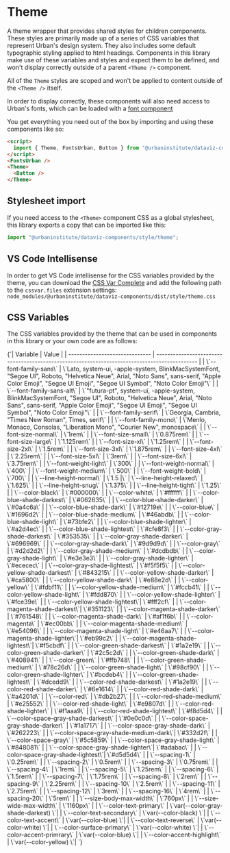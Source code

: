 
<Meta title="Theming/Theme" component={Stories.Theme} />

# Theme

A theme wrapper that provides shared styles for children components. These styles are primarily made up of a series of CSS variables that represent Urban's design system. They also includes some default typographic styling applied to html headings. Components in this library make use of these variables and styles and expect them to be defined, and won't display correctly outside of a parent `<Theme />` component.

All of the `Theme` styles are scoped and won't be applied to content outside of the `<Theme />` itself.

In order to display correctly, these components will also need access to Urban's fonts, which can be loaded with a [font component](/docs/theming-fonts--docs)

You get everything you need out of the box by importing and using these components like so:

```html
<script>
  import { Theme, FontsUrban, Button } from "@urbaninstitute/dataviz-components";
</script>
<FontsUrban />
<Theme>
  <Button />
</Theme>
```

## Stylesheet import

If you need access to the `<Theme>` component CSS as a global stylesheet, this library exports a copy that can be imported like this:

```javascript
import "@urbaninstitute/dataviz-components/style/theme";
```

## VS Code Intellisense

In order to get VS Code intellisense for the CSS variables provided by the theme, you can download the [CSS Var Complete](https://marketplace.visualstudio.com/items?itemName=phoenisx.cssvar) and add the following path to the `cssvar.files` extension settings: `node_modules/@urbaninstitute/dataviz-components/dist/style/theme.css`

## CSS Variables

The CSS variables provided by the theme that can be used in components in this library or your own code are as follows:

<Markdown>
{`| Variable                       | Value                                                                                         |
| ------------------------------ | --------------------------------------------------------------------------------------------- |
| \`--font-family-sans\`           | \`Lato, system-ui, -apple-system, BlinkMacSystemFont, "Segoe UI", Roboto, "Helvetica Neue", Arial, "Noto Sans", sans-serif, "Apple Color Emoji", "Segoe UI Emoji", "Segoe UI Symbol", "Noto Color Emoji"\` |
| \`--font-family-sans-alt\`       | \`"futura-pt", system-ui, -apple-system, BlinkMacSystemFont, "Segoe UI", Roboto, "Helvetica Neue", Arial, "Noto Sans", sans-serif, "Apple Color Emoji", "Segoe UI Emoji", "Segoe UI Symbol", "Noto Color Emoji"\` |
| \`--font-family-serif\`          | \`Georgia, Cambria, "Times New Roman", Times, serif\`                                             |
| \`--font-family-mono\`           | \`Menlo, Monaco, Consolas, "Liberation Mono", "Courier New", monospace\`                          |
| \`--font-size-normal\`           | \`1rem\`                                                                                          |
| \`--font-size-small\`            | \`0.875rem\`                                                                                      |
| \`--font-size-large\`            | \`1.125rem\`                                                                                      |
| \`--font-size-xl\`               | \`1.25rem\`                                                                                       |
| \`--font-size-2xl\`              | \`1.5rem\`                                                                                        |
| \`--font-size-3xl\`              | \`1.875rem\`                                                                                      |
| \`--font-size-4xl\`              | \`2.25rem\`                                                                                       |
| \`--font-size-5xl\`              | \`3rem\`                                                                                          |
| \`--font-size-6xl\`              | \`3.75rem\`                                                                                       |
| \`--font-weight-light\`          | \`300\`                                                                                           |
| \`--font-weight-normal\`         | \`400\`                                                                                           |
| \`--font-weight-medium\`         | \`500\`                                                                                           |
| \`--font-weight-bold\`           | \`700\`                                                                                           |
| \`--line-height-normal\`         | \`1.5                                                                                           |\`
| \`--line-height-relaxed\`        | \`1.625\`                                                                                         |
| \`--line-height-snug\`           | \`1.375\`                                                                                         |
| \`--line-height-tight\`          | \`1.25\`                                                                                          |
| \`--color-black\`                | \`#000000\`                                                                                       |
| \`--color-white\`                | \`#ffffff\`                                                                                       |
| \`--color-blue-shade-darkest\`   | \`#062635\`                                                                                       |
| \`--color-blue-shade-darker\`    | \`#0a4c6a\`                                                                                       |
| \`--color-blue-shade-dark\`      | \`#12719e\`                                                                                       |
| \`--color-blue\`                 | \`#1696d2\`                                                                                       |
| \`--color-blue-shade-medium\`    | \`#46abdb\`                                                                                       |
| \`--color-blue-shade-light\`     | \`#73bfe2\`                                                                                       |
| \`--color-blue-shade-lighter\`   | \`#a2d4ec\`                                                                                       |
| \`--color-blue-shade-lightest\`  | \`#cfe8f3\`                                                                                       |
| \`--color-gray-shade-darkest\`   | \`#353535\`                                                                                       |
| \`--color-gray-shade-darker\`    | \`#696969\`                                                                                       |
| \`--color-gray-shade-dark\`      | \`#9d9d9d\`                                                                                       |
| \`--color-gray\`                 | \`#d2d2d2\`                                                                                       |
| \`--color-gray-shade-medium\`    | \`#dcdbdb\`                                                                                       |
| \`--color-gray-shade-light\`     | \`#e3e3e3\`                                                                                       |
| \`--color-gray-shade-lighter\`   | \`#ececec\`                                                                                       |
| \`--color-gray-shade-lightest\`  | \`#f5f5f5\`                                                                                       |
| \`--color-yellow-shade-darkest\` | \`#843215\`                                                                                       |
| \`--color-yellow-shade-darker\`  | \`#ca5800\`                                                                                       |
| \`--color-yellow-shade-dark\`    | \`#e88e2d\`                                                                                       |
| \`--color-yellow\`               | \`#fdbf11\`                                                                                       |
| \`--color-yellow-shade-medium\`  | \`#fccb41\`                                                                                       |
| \`--color-yellow-shade-light\`   | \`#fdd870\`                                                                                       |
| \`--color-yellow-shade-lighter\` | \`#fce39e\`                                                                                       |
| \`--color-yellow-shade-lightest\`| \`#fff2cf\`                                                                                       |
| \`--color-magenta-shade-darkest\`| \`#351123\`                                                                                       |
| \`--color-magenta-shade-darker\` | \`#761548\`                                                                                       |
| \`--color-magenta-shade-dark\`   | \`#af1f6b\`                                                                                       |
| \`--color-magenta\`              | \`#ec00bb\`                                                                                       |
| \`--color-magenta-shade-medium\` | \`#e54096\`                                                                                       |
| \`--color-magenta-shade-light\`  | \`#e46aa7\`                                                                                       |
| \`--color-magenta-shade-lighter\`| \`#eb99c2\`                                                                                       |
| \`--color-magenta-shade-lightest\`| \`#f5cbdf\`                                                                                      |
| \`--color-green-shade-darkest\`  | \`#1a2e19\`                                                                                       |
| \`--color-green-shade-darker\`   | \`#2c5c2d\`                                                                                       |
| \`--color-green-shade-dark\`     | \`#408941\`                                                                                       |
| \`--color-green\`                | \`#ffb748\`                                                                                       |
| \`--color-green-shade-medium\`   | \`#78c26d\`                                                                                       |
| \`--color-green-shade-light\`    | \`#98cf90\`                                                                                       |
| \`--color-green-shade-lighter\`  | \`#bcdeb4\`                                                                                       |
| \`--color-green-shade-lightest\` | \`#dcedd9\`                                                                                       |
| \`--color-red-shade-darkest\`    | \`#1a2e19\`                                                                                       |
| \`--color-red-shade-darker\`     | \`#6e1614\`                                                                                       |
| \`--color-red-shade-dark\`       | \`#a4201d\`                                                                                       |
| \`--color-red\`                  | \`#db2b27\`                                                                                       |
| \`--color-red-shade-medium\`     | \`#e25552\`                                                                                       |
| \`--color-red-shade-light\`      | \`#e9807d\`                                                                                       |
| \`--color-red-shade-lighter\`    | \`#f1aaa9\`                                                                                       |
| \`--color-red-shade-lightest\`   | \`#f8d5d4\`                                                                                       |
| \`--color-space-gray-shade-darkest\` | \`#0e0c0d\`                                                        |
| \`--color-space-gray-shade-darker\`  | \`#1a1717\`                                                        |
| \`--color-space-gray-shade-dark\`    | \`#262223\`                                                        |
| \`--color-space-gray-shade-medium-dark\`| \`#332d2f\`                                                |
| \`--color-space-gray\`              | \`#5c5859\`                                                        |
| \`--color-space-gray-shade-light\`  | \`#848081\`                                                        |
| \`--color-space-gray-shade-lighter\`| \`#adabac\`                                                        |
| \`--color-space-gray-shade-lightest\`| \`#d5d5d4\`                                                     |
| \`--spacing-1\`                   | \`0.25rem\`                                                                                     |
| \`--spacing-2\`                   | \`0.5rem\`                                                                                      |
| \`--spacing-3\`                   | \`0.75rem\`                                                                                     |
| \`--spacing-4\`                   | \`1rem\`                                                                                       |
| \`--spacing-5\`                   | \`1.25rem\`                                                                                     |
| \`--spacing-6\`                   | \`1.5rem\`                                                                                      |
| \`--spacing-7\`                   | \`1.75rem\`                                                                                     |
| \`--spacing-8\`                   | \`2rem\`                                                                                        |
| \`--spacing-9\`                   | \`2.25rem\`                                                                                     |
| \`--spacing-10\`                  | \`2.5rem\`                                                                                      |
| \`--spacing-11\`                  | \`2.75rem\`                                                                                     |
| \`--spacing-12\`                  | \`3rem\`                                                                                        |
| \`--spacing-16\`                  | \`4rem\`                                                                                        |
| \`--spacing-20\`                  | \`5rem\`                                                                                        |
| \`--size-body-max-width\`         | \`760px\`                                                                                       |
| \`--size-wide-max-width\`         | \`1160px\`                                                                                      |
| \`--color-text-primary\`          | \`var(--color-gray-shade-darkest)                                                              \`|
| \`--color-text-secondary\`        | \`var(--color-black)                                                                          \`|
| \`--color-text-accent\`           | \`var(--color-blue)                                                                           \`|
| \`--color-text-reverse\`          | \`var(--color-white)                                                                          \`|
| \`--color-surface-primary\`       | \`var(--color-white)                                                                          \`|
| \`--color-accent-primrary\`       | \`var(--color-blue)                                                                           \`|
| \`--color-accent-highlight\`      | \`var(--color-yellow)                                                                         \`|
`}
</Markdown>
